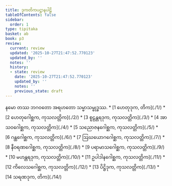 ```yaml
---
title: ဒုကတိကပဋ္ဌာနပါဠိ
tableOfContents: false
sidebar:
  order: 1
type: tipitaka
basket: ab
book: p3
review:
  current: review
  updated: '2025-10-27T21:47:52.770123'
  updated_by: ''
  notes: ''
  history:
  - state: review
    date: '2025-10-27T21:47:52.770123'
    updated_by: ''
    notes: ''
    previous_state: draft
---
```


<ReviewStatus review={frontmatter.review} showDetails={true} />

<HypothesisAnnotation frontmatter={frontmatter} />

<Paragraph number="1" type="center" book="p3">
နမော တဿ ဘဂဝတော အရဟတော သမ္မာသမ္ဗုဒ္ဓဿ.

</Paragraph>

<TableOfContents book="p3">
* [1 ဟေတုဒုက, တိက](./1/)
* [2 ဟေတုဂေါစ္ဆက, ကုသလတ္တိက](./2/)
* [3 စူဠန္တရဒုက, ကုသလတ္တိက](./3/)
* [4 အာသဝဂေါစ္ဆက, ကုသလတ္တိက](./4/)
* [5 သညောဇနဂေါစ္ဆက, ကုသလတ္တိက](./5/)
* [6 ဂန္ထဂေါစ္ဆက, ကုသလတ္တိက](./6/)
* [7 ဩဃယောဂဂေါစ္ဆက, ကုသလတ္တိက](./7/)
* [8 နီဝရဏဂေါစ္ဆက, ကုသလတ္တိက](./8/)
* [9 ပရာမာသဂေါစ္ဆက, ကုသလတ္တိက](./9/)
* [10 မဟန္တရဒုက, ကုသလတ္တိက](./10/)
* [11 ဥပါဒါနဂေါစ္ဆက, ကုသလတ္တိက](./11/)
* [12 ကိလေသဂေါစ္ဆက, ကုသလတ္တိက](./12/)
* [13 ပိဋ္ဌိဒုက, ကုသလတ္တိက](./13/)
* [14 သရဏဒုက, တိက](./14/)
</TableOfContents>
